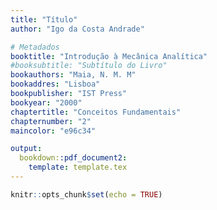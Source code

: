 ```yaml
---
title: "Título"
author: "Igo da Costa Andrade"

# Metadados
booktitle: "Introdução à Mecânica Analítica"
#booksubtitle: "Subtítulo do Livro"
bookauthors: "Maia, N. M. M"
bookaddres: "Lisboa"
bookpublisher: "IST Press"
bookyear: "2000"
chaptertitle: "Conceitos Fundamentais"
chapternumber: "2"
maincolor: "e96c34"

output: 
  bookdown::pdf_document2:
    template: template.tex
---
```


```r
knitr::opts_chunk$set(echo = TRUE)

```

\setcounter{section}{7}
\section{PROBLEMAS}

\begin{enumerate}
  \item Verifique se as seguintes expressões são ou não diferenciais exactas:
  \begin{enumerate}[label=\alph*)]
    \item $dU = x^2y dx + y^2x dy$\\
    \iniSol
      Sejam $A_x = x^2 y$ e $S_y = y^2 x$. Temos que $dU$ será uma diferencial exata se, e somente se, $$\dfrac{\partial A_x}{\partial y} = \dfrac{\partial A_y}{\partial x}.$$ Façamos:
      \begin{align*}
        \begin{cases}
          \dfrac{\partial A_x}{\partial y} = x^2\\
          \dfrac{\partial A_y}{\partial y} = y^2
        \end{cases}
        \Rightarrow \dfrac{\partial A_x}{\partial y} \neq \dfrac{\partial A_y}{\partial x}
      \end{align*}
      Portanto, $dU = x^2y dx + y^2x dy$ não é uma diferencial exata.
    \fimSol
    %%
    \item $dU = xy^2 dx + x^2 y dy$\\
    \iniSol
      Sejam $A_x = xy^2$ e $A_y = x^2 y$. Façamos:
      \begin{align*}
        \begin{cases}
          \dfrac{\partial A_x}{\partial y} = xy\\
          \dfrac{\partial A_y}{\partial x} = xy
        \end{cases}
        \Rightarrow \dfrac{\partial A_x}{\partial y} = \dfrac{\partial A_y}{\partial x}
      \end{align*}
      Portanto, $dU = xy^2 dx + x^2 y dy$ é uma diferencial exata, ou seja, $$dU = \dfrac{\partial U}{\partial x} dx + \dfrac{\partial U}{\partial y} dy,$$
      em que $\dfrac{\partial U}{\partial x} = A_x = x y^2$ e $\dfrac{\partial U}{\partial y} = A_y = x^2 y$. A fim de determinar $U = U(x, y)$, façamos:
      \begin{align}
        \dfrac{\partial U}{\partial x} = xy^2 &\Rightarrow U(x, y) = \int xy^2 dx = \dfrac{x^2 y ^2}{2} \nonumber\\
        &\Rightarrow U(x, y) = \dfrac{x^2 y^2}{2} + f(y) \label{eq:U-fy}\\
        \dfrac{\partial U}{\partial y} = x^2 y & \Rightarrow U(x, y) = \int x^2 y dy \nonumber\\
        &\Rightarrow U(x, y) = \dfrac{x^2 y^2}{2} + g(x) \label{eq:U-gx}
      \end{align}
      Comparando os resultados em (\ref{eq:U-fy}) e (\ref{eq:U-gx}), devemos ter:
      $$
      f(y) \equiv g(x) \Rightarrow f(y) = g(x) = \text{cte.}
      $$
      Finalmente, $$U(x, y) = \dfrac{x^2 y^2}{2} + \text{cte.}$$
  
    \fimSol
  \end{enumerate}
\end{enumerate}